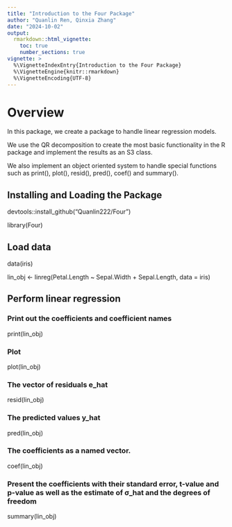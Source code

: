 ```yaml
---
title: "Introduction to the Four Package"
author: "Quanlin Ren, Qinxia Zhang"
date: "2024-10-02"
output: 
  rmarkdown::html_vignette:
    toc: true
    number_sections: true
vignette: >
  %\VignetteIndexEntry{Introduction to the Four Package} 
  %\VignetteEngine{knitr::rmarkdown}
  %\VignetteEncoding{UTF-8}
---
```


# Overview

In this package, we create a package to handle linear regression models. 

We use the QR decomposition to create the most basic functionality in the R package and implement the results as an S3 class.

We also implement an object oriented system to handle special functions such as print(), plot(), resid(), pred(), coef() and summary().

## Installing and Loading the Package

devtools::install_github("Quanlin222/Four")


library(Four)

## Load data

data(iris)

lin_obj <- linreg(Petal.Length ~ Sepal.Width + Sepal.Length, data = iris)

## Perform linear regression

### Print out the coefficients and coefficient names

print(lin_obj)

### Plot

plot(lin_obj)

### The vector of residuals e_hat

resid(lin_obj)


### The predicted values y_hat

pred(lin_obj)


### The coefficients as a named vector.

coef(lin_obj)

### Present the coefficients with their standard error, t-value and p-value as well as the estimate of σ_hat and the degrees of freedom

summary(lin_obj)
